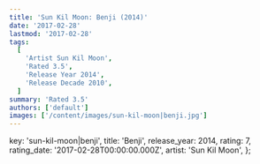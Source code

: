 ```yaml
---
title: 'Sun Kil Moon: Benji (2014)'
date: '2017-02-28'
lastmod: '2017-02-28'
tags:
  [
    'Artist Sun Kil Moon',
    'Rated 3.5',
    'Release Year 2014',
    'Release Decade 2010',
  ]
summary: 'Rated 3.5'
authors: ['default']
images: ['/content/images/sun-kil-moon|benji.jpg']
---
```


  key: 'sun-kil-moon|benji',
  title: 'Benji',
  release_year: 2014,
  rating: 7,
  rating_date: '2017-02-28T00:00:00.000Z',
  artist: 'Sun Kil Moon',
};

<MusicRating data={data} />
